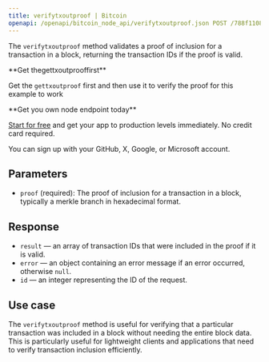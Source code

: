 ---
title: verifytxoutproof | Bitcoin
openapi: /openapi/bitcoin_node_api/verifytxoutproof.json POST /788f110831fe13808302bd79796d55e8
---

The `verifytxoutproof` method validates a proof of inclusion for a transaction in a block, returning the transaction IDs if the proof is valid.

<Note>
**Get thegettxoutprooffirst**

Get the `gettxoutproof` first and then use it to verify the proof for this example to work
</Note>

<Check>
**Get you own node endpoint today**

[Start for free](https://console.chainstack.com/) and get your app to production levels immediately. No credit card required.

You can sign up with your GitHub, X, Google, or Microsoft account.
</Check>


## Parameters

* `proof` (required): The proof of inclusion for a transaction in a block, typically a merkle branch in hexadecimal format.

## Response

* `result` — an array of transaction IDs that were included in the proof if it is valid.
* `error` — an object containing an error message if an error occurred, otherwise `null`.
* `id` — an integer representing the ID of the request.

## Use case

The `verifytxoutproof` method is useful for verifying that a particular transaction was included in a block without needing the entire block data. This is particularly useful for lightweight clients and applications that need to verify transaction inclusion efficiently.
